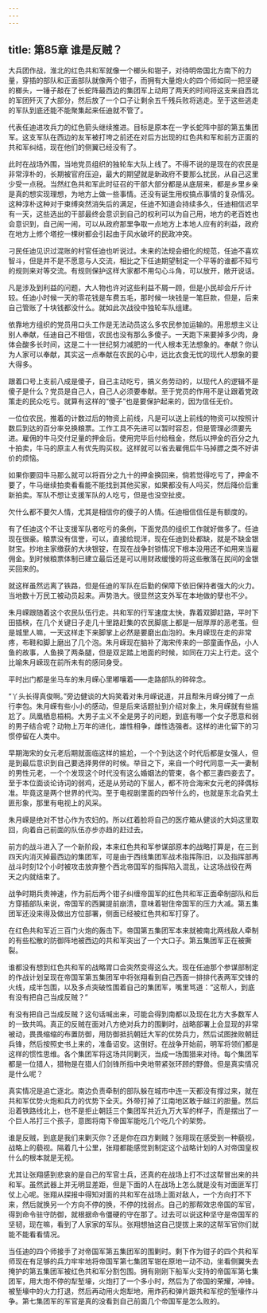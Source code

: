 ```yaml
---
---
---
```

title: 第85章 谁是反贼？
---



大兵团作战，淮北的红色共和军就像一个榔头和钳子，对待明帝国北方南下的力量，穿插的部队和正面部队就像两个钳子，而拥有大量炮火的四个师如同一把坚硬的榔头，一锤子敲在了长蛇阵最西边的集团军上动用了两天的时间将这支来自西北的军团歼灭了大部分，然后放了一个口子让剩余五千残兵败将逃走。至于这些逃走的军队到底还能不能聚集起来任迪就不管了。

代表任迪进攻兵力的红色箭头继续推进。目标是原本在一字长蛇阵中部的第五集团军。这支军队在西边的友军被打垮之前还在对后方出现的红色共和军和前方正面的共和军纠结，现在他们的侧翼已经没有了。

此时在战场外围，当地党员组织的独轮车大队上线了。不得不说的是现在的农民是非常淳朴的，长期被官府压迫，最大的期望就是新政府不要那么扰民，从自己这里少受一点税。当然红色共和军此时征召的干部大部分都是从底层来，都是乡里乡亲是真的想实现理想，为地方上做一些事情。还没有诞生用权搞点事情的复杂情况。这种淳朴这种对于束缚突然消失后的满足，任迪不知道会持续多久，任迪相信迟早有一天，这些选出的干部最终会意识到自己的权利可以为自己用，地方的老百姓也会意识到，自己闹一闹，可以从政府那里争取一点地方上本地人应有的利益，政府在地方上修个塔挖一棵树都会引起由于风水破坏的民政冲突。

刁民任迪见识过混账的村官任迪也听说过。未来的法规会细化的规范，任迪不喜欢智斗，但是并不是不愿意与人交流，相比之下任迪期望制定一个平等的谁都不知亏的规则来对等交流。有规则保护这样大家都不用勾心斗角，可以放开，敞开说话。

凡是涉及到利益的问题，大人物也许对这些利益不屑一顾，但是小民却会斤斤计较。任迪小时候一天的零花钱是车费五毛，那时候一块钱是一笔巨款，但是，后来自己管账了十块钱都没什么。就如此次战役中独轮车队组建。

依靠地方组织的党员用口头工作是无法动员这么多农民参加运输的。用思想主义让别人奉献，任迪自己不相信，农民也没有那么多傻子。一天跑下来要掉多少肉，身体会酸多长时间，这是二十一世纪努力减肥的一代人根本无法想象的。奉献？你认为人家可以奉献，其实这一点奉献在农民的心中，远比衣食无忧的现代人想象的要大得多。

跟着口号上支前八成是傻子，自己主动吃亏，搞义务劳动的，以现代人的逻辑不是傻子是什么？党员是自己人，自己人必须要奉献。至于党员的作用不是让跟着党政策走的民众吃亏。就算有这样的“傻子”也是要保护起来的，因为信任无价。

一位位农民，推着的计数过后的物资上前线，凡是可以送上前线的物资可以按照计数后到达的百分率兑换粮票。工作工具不先进可以暂时容忍，但是管理必须要先进。雇佣的牛马交付足量的押金后。使用完毕后付给租金，然后以押金的百分之九十拍卖，牛马的原主人有优先购买权。这样就可以省去雇佣后牛马掉膘之类不好讲价的烦恼。

如果你要回牛马那么就可以将百分之九十的押金换回来，倘若觉得吃亏了，押金不要了，牛马继续拍卖看看能不能找到其他买家，如果都没有人吗买，然后降价后重新拍卖。军队不想让支援军队的人吃亏，但是也没空扯皮。

欠什么都不要欠人情，尤其是相信你的傻子的人情。任迪相信信任是有额度的。

有了任迪这个不让支援军队者吃亏的条例，下面党员的组织工作就好做多了。任迪现在很豪。粮票没有信誉，可以，直接给现洋，现在任迪到处都缺，就是不缺金银财宝。抄地主家缴获的大块银锭，在现在战争封锁情况下根本没用还不如用来当雇佣金。到时候粮票体制已建立最后还是可以用财政缓慢的将这些散落在民间的金银买回来的。

就这样虽然远离了铁路，但是任迪的军队在后勤的保障下依旧保持者强大的火力。当地数十万民工被动员起来。声势浩大。很显然这支外军在本地做的孽也不少。

朱月嵘跟随着这个农民队伍行走。共和军的行军速度太快，靠着双脚赶路，平时下田插秧，在几个关键日子走几十里路赶集的农民脚底上都是一层厚厚的恶老茧。但是城里人嘛，一天这样走下来脚掌上必然是要磨出血泡的。朱月嵘现在走的非常疼，布鞋和脚上磨出了几个泡。朱月嵘现在脑补了海宋传来的一部童画作品，小人鱼的故事，人鱼换了两条腿，但是双足踏上地面的时候，如同在刀尖上行走。这个比喻朱月嵘现在前所未有的感同身受。

平时出门都是坐马车的朱月嵘心里嘟嚷着——走路部队的碎碎念。

“丫头长得真俊啊。”旁边健谈的大妈笑着对朱月嵘说道，并且帮朱月嵘分摊了一点行李包。朱月嵘有些小小的感动，但是后来话题扯到介绍对象上，朱月嵘就有些尴尬了。凤凰栖息梧桐。大男子主义不全是男子的问题，到底有哪一个女子愿意和弱的男子结合呢？动物上万年的进化，雄性相争，雌性选强者。这样的进化留下的习惯停留在人类中。

早期海宋的女元老后期就面临这样的尴尬，一个个到达这个时代后都是女强人，但是到最后意识到自己要选择男伴的时候。举目之下，来自一个时代同意一夫一妻制的男性元老，一个个发现这个时代没有这么婚姻法的管束，各个都三妻四妾去了。至于本位面谈论诗词的弱鸡，还是从劳动的下层人，都不符合海宋女元老的择偶标准。毕竟这是两个世界的代沟。至于电视剧里面的四爷什么的，也就是东北旮旯土匪形象，那里有电视上的风采。

朱月嵘是绝对不甘心作为农妇的。所以红着脸将自己的医疗箱从健谈的大妈这里取回，向着自己前面的队伍亦步亦趋的赶过去。

前方的战斗进入了一个新阶段，本来红色共和军参谋部原本的战略打算是，在三到四天内消灭掉最西边的集团军，可是由于西线集团军战术指挥陈旧，以及指挥部再战斗时刻12个小时被攻击放弃整个西北帝国军的指挥陷入混乱，让这场战役在两天之内就结束了。

战争时期兵贵神速，作为前后两个钳子纠缠帝国军的红色共和军正面牵制部队和后方穿插部队来说，帝国军的西翼提前崩溃，意味着钳住帝国军的压力大减。第五集团军还没来得及做出方位部署，侧面已经被红色共和军打穿了。

在红色共和军近三百门火炮的轰击下。帝国第五集团军本来就被南北两线敌人牵制的有些松散的防御阵地被西边的共和军突出了一个大口子。第五集团军正在被撕裂。

谁都没有想到红色共和军的战略胃口会突然变得这么大。现在任迪那个参谋部制定的作战计划呈现在帝国军第五集团军中将张翔看到自己西面一排排代表两军交锋的火线，成半包围，以及多点突破性围着自己的集团军，嘴里骂道：“这帮人，到底有没有把自己当成反贼？”

有没有把自己当成反贼？这句话喊出来，可能会得到南都以及现在北方大多数军人的一致共鸣。真正的反贼在面对八方绝对兵力的围剿时，战略部署上会显现的非常被动，畏畏缩缩的布置防御，用防御抵抗朝廷大军的优势兵力，然后试图挫败朝廷兵锋，然后按照史书上来的，准备诏安。这倒好。在战争开始前，明军将领们都是这样的惯性思维。各个集团军将这场共同剿灭，当成一场围猎来对待。每个集团军都是一位猎人，猎物是在猎人们剑锋所指中央地带紧张环顾的野兽。但是真实情况是什么呢？

真实情况是追亡逐北。南边负责牵制的部队躲在城市中连一天都没有撑过来，就在共和军优势火炮和兵力的优势下全灭。外带打掉了江南地区敢于越江的胆量。然后沿着铁路线北上，也不是拒止朝廷三个集团军共近九万大军的样子，而是摆出了一个巨人吊打三个孩子，意图将南下帝国军能吃几个吃几个的架势。

谁是反贼，到底是我们来剿灭你？还是你在四方剿贼？张翔现在感受到一种藐视，战略上的藐视。隔着几十公里，张翔都能感觉到制定这个战略计划的人对帝国皇权什么的根本就是无视。

尤其让张翔感到悲哀的是自己的军官士兵，还真的在战场上打不过这帮冒出来的共和军。虽然武器上并无明显差距，但是下面的人在战场上怎么就是没有对面匪军打仗上心呢。张翔从探报中得知对面的共和军在战场上面对敌人，一个方向打不下来，然后就换另一个方向不停的换，不停的找弱点。自己的那帮效忠帝国的军官，得到命令驻守防御，就根据命令僵硬的守在那了。过去可以说这种坚守是帝国军的坚韧，现在嘛，看到了人家家的军队。张翔想抽这自己提拔上来的这帮军官你们就能不能看看情况。

当任迪的四个师接手了对帝国军第五集团军的围剿时。剩下作为钳子的四个共和军师现在有足够的兵力牢牢地将帝国军第七集团军钳在原地一动不动，坐看侧翼失去掩护的第五集团军被红色共和军分割包围。拥有刚刚下船军火支持的帝国军第七集团军，用大炮不停的犁堑壕，火炮打了一个多小时，然后为了帝国的荣耀，冲锋。被堑壕中的火力打退，然后再动用火炮犁地，用炸药和弹片跟共和军挖的堑壕作斗争。第七集团军的军官是真的没看到自己前面几个帝国军是怎么败的。